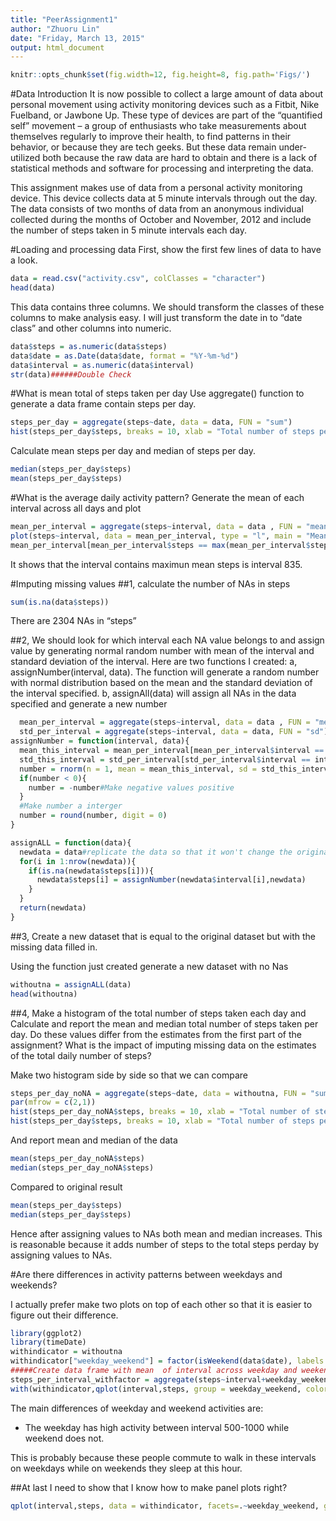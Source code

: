 ```yaml
---
title: "PeerAssignment1"
author: "Zhuoru Lin"
date: "Friday, March 13, 2015"
output: html_document
---
```

```r
knitr::opts_chunk$set(fig.width=12, fig.height=8, fig.path='Figs/')
```

#Data Introduction
It is now possible to collect a large amount of data about personal movement using activity monitoring devices such as a Fitbit, Nike Fuelband, or Jawbone Up. These type of devices are part of the “quantified self” movement – a group of enthusiasts who take measurements about themselves regularly to improve their health, to find patterns in their behavior, or because they are tech geeks. But these data remain under-utilized both because the raw data are hard to obtain and there is a lack of statistical methods and software for processing and interpreting the data.

This assignment makes use of data from a personal activity monitoring device. This device collects data at 5 minute intervals through out the day. The data consists of two months of data from an anonymous individual collected during the months of October and November, 2012 and include the number of steps taken in 5 minute intervals each day.

#Loading and processing data
First, show the first few lines of data to have a look.
```r
data = read.csv("activity.csv", colClasses = "character")
head(data)
```

This data contains three columns. We should transform the classes of these columns to make analysis easy. I will just transform the date in to "date class" and other columns into numeric.

```r
data$steps = as.numeric(data$steps)
data$date = as.Date(data$date, format = "%Y-%m-%d")
data$interval = as.numeric(data$interval)
str(data)######Double Check
```

#What is mean total of steps taken per day
Use aggregate() function to generate a data frame contain steps per day.
```r
steps_per_day = aggregate(steps~date, data = data, FUN = "sum")
hist(steps_per_day$steps, breaks = 10, xlab = "Total number of steps per day", main = "Histogram of steps each day with NAs") 

```

Calculate mean steps per day and median of steps per day.

```r
median(steps_per_day$steps)
mean(steps_per_day$steps)
```

#What is the average daily activity pattern?
Generate the mean of each interval across all days and plot
```r
mean_per_interval = aggregate(steps~interval, data = data , FUN = "mean")
plot(steps~interval, data = mean_per_interval, type = "l", main = "Mean steps at each interval")#Plot
mean_per_interval[mean_per_interval$steps == max(mean_per_interval$steps),]
```
It shows that the interval contains maximun mean steps is interval 835.

#Imputing missing values
##1, calculate the number of NAs in steps
```r
sum(is.na(data$steps))
```
There are 2304 NAs in "steps"

##2, We should look for which interval each NA value belongs to and assign value by generating normal random number with mean of the interval and standard deviation of the interval. Here are two functions I created: 
  a, assignNumber(interval, data). The function will generate a random number with normal distribution based on the mean and the standard deviation of the interval specified.
  b, assignAll(data) will assign all NAs in the data specified and generate a new number

```r
  
  mean_per_interval = aggregate(steps~interval, data = data , FUN = "mean") #Create a data frame containning the mean of each interval
  std_per_interval = aggregate(steps~interval, data = data, FUN = "sd")#Create a data frame containing the standard deviation of each interval
assignNumber = function(interval, data){
  mean_this_interval = mean_per_interval[mean_per_interval$interval == interval, "steps"] # get the mean of this interval
  std_this_interval = std_per_interval[std_per_interval$interval == interval, "steps"]# get the standard deviation of this interval
  number = rnorm(n = 1, mean = mean_this_interval, sd = std_this_interval)# Generate a random number based on mean and distribution
  if(number < 0){
    number = -number#Make negative values positive
  }
  #Make number a interger
  number = round(number, digit = 0)
}

assignALL = function(data){
  newdata = data#replicate the data so that it won't change the original data file that contains NAs.
  for(i in 1:nrow(newdata)){
    if(is.na(newdata$steps[i])){
      newdata$steps[i] = assignNumber(newdata$interval[i],newdata)
    }
  }
  return(newdata)
}
```

##3, Create a new dataset that is equal to the original dataset but with the missing data filled in.

Using the function just created generate a new dataset with no Nas

```r
withoutna = assignALL(data)
head(withoutna)
```
##4, Make a histogram of the total number of steps taken each day and Calculate and report the mean and median total number of steps taken per day. Do these values differ from the estimates from the first part of the assignment? What is the impact of imputing missing data on the estimates of the total daily number of steps?

Make two histogram side by side so that we can compare
```r
steps_per_day_noNA = aggregate(steps~date, data = withoutna, FUN = "sum")
par(mfrow = c(2,1))
hist(steps_per_day_noNA$steps, breaks = 10, xlab = "Total number of steps per day", main = "Histogram of steps each day with assigned values to NAs")
hist(steps_per_day$steps, breaks = 10, xlab = "Total number of steps per day", main = "Histogram of steps each day with NAs") 
```

And report mean and median of the data 
```r
mean(steps_per_day_noNA$steps)
median(steps_per_day_noNA$steps)
```

Compared to original result
```r
mean(steps_per_day$steps)
median(steps_per_day$steps)
```

Hence after assigning values to NAs both mean and median increases. This is reasonable because it adds number of steps to the total steps perday by assigning values to NAs.

#Are there differences in activity patterns between weekdays and weekends?

I actually prefer make two plots on top of each other so that it is easier to figure out their difference.

```r
library(ggplot2)
library(timeDate)
withindicator = withoutna
withindicator["weekday_weekend"] = factor(isWeekend(data$date), labels = c("Weekday","Weekend"))
#####Create data frame with mean  of interval across weekday and weekend
steps_per_interval_withfactor = aggregate(steps~interval+weekday_weekend, data = withindicator, FUN = "mean")
with(withindicator,qplot(interval,steps, group = weekday_weekend, color = weekday_weekend, geom = "line", ylab = "Mean Steps"))
```

The main differences of weekday and weekend activities are:

* The weekday has high activity between interval 500-1000 while weekend does not.

This is probably because these people commute to walk in these intervals on weekdays while on weekends they sleep at this hour.

##At last I need to show that I know how to make panel plots right?
```r
qplot(interval,steps, data = withindicator, facets=.~weekday_weekend, geom = "line", color = weekday_weekend, ylab = "Mean steps")
```

